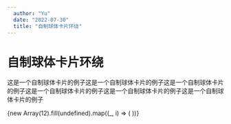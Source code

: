 ```yaml
---
  author: "Yu"
  date: "2022-07-30"
  title: "自制球体卡片环绕"
---
```



# 自制球体卡片环绕

这是一个自制球体卡片的例子这是一个自制球体卡片的例子这是一个自制球体卡片的例子这是一个自制球体卡片的例子这是一个自制球体卡片的例子这是一个自制球体卡片的例子

<Sphere radius={350} total={12} className="flex items-center justify-center h-screen">
  {new Array(12).fill(undefined).map((_, i) => (
    <ArticleAbstract key={i} className="w-40 h-40 bg-red-300" />
  ))}
</Sphere>
